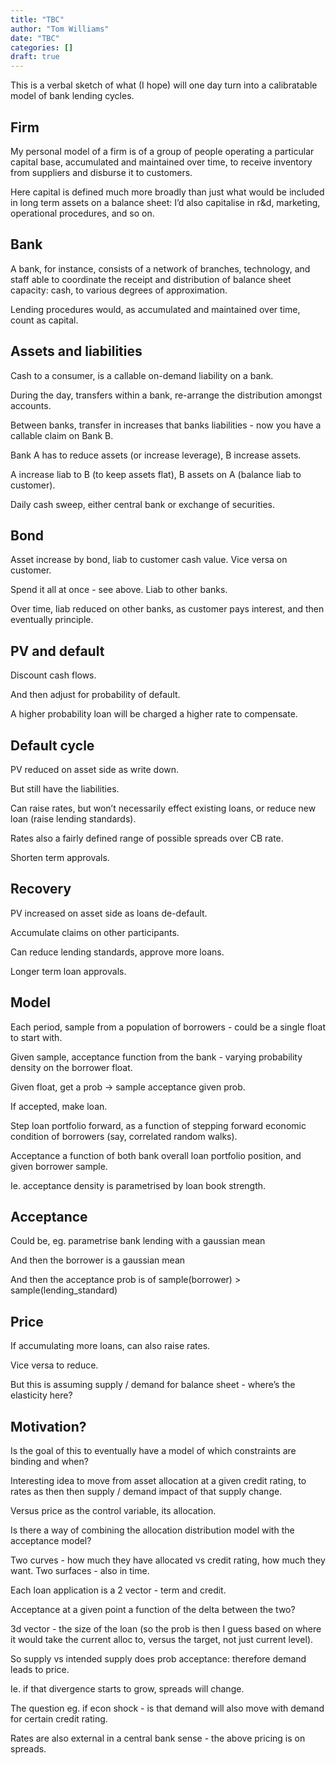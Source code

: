 ```yaml
---
title: "TBC"
author: "Tom Williams"
date: "TBC"
categories: []
draft: true
---
```


This is a verbal sketch of what (I hope) will one day turn into a calibratable model of bank lending cycles.

## Firm

My personal model of a firm is of a group of people operating a particular capital base, accumulated and maintained over time, to receive inventory from suppliers and disburse it to customers.

Here capital is defined much more broadly than just what would be included in long term assets on a balance sheet: I'd also capitalise in r&d, marketing, operational procedures, and so on.

## Bank

A bank, for instance, consists of a network of branches, technology, and staff able to coordinate the receipt and distribution of balance sheet capacity: cash, to various degrees of approximation.

Lending procedures would, as accumulated and maintained over time, count as capital.

## Assets and liabilities

Cash to a consumer, is a callable on-demand liability on a bank.

During the day, transfers within a bank, re-arrange the distribution amongst accounts.

Between banks, transfer in increases that banks liabilities - now you have a callable claim on Bank B.

Bank A has to reduce assets (or increase leverage), B increase assets.

A increase liab to B (to keep assets flat), B assets on A (balance liab to customer).

Daily cash sweep, either central bank or exchange of securities.

## Bond

Asset increase by bond, liab to customer cash value. Vice versa on customer.

Spend it all at once - see above. Liab to other banks.

Over time, liab reduced on other banks, as customer pays interest, and then eventually principle.

## PV and default

Discount cash flows.

And then adjust for probability of default.

A higher probability loan will be charged a higher rate to compensate.

## Default cycle

PV reduced on asset side as write down.

But still have the liabilities.

Can raise rates, but won't necessarily effect existing loans, or reduce new loan (raise lending standards).

Rates also a fairly defined range of possible spreads over CB rate.

Shorten term approvals.

## Recovery 

PV increased on asset side as loans de-default.

Accumulate claims on other participants.

Can reduce lending standards, approve more loans.

Longer term loan approvals.

## Model

Each period, sample from a population of borrowers - could be a single float to start with.

Given sample, acceptance function from the bank - varying probability density on the borrower float.

Given float, get a prob -> sample acceptance given prob.

If accepted, make loan.

Step loan portfolio forward, as a function of stepping forward economic condition of borrowers (say, correlated random walks).

Acceptance a function of both bank overall loan portfolio position, and given borrower sample.

Ie. acceptance density is parametrised by loan book strength.

## Acceptance

Could be, eg. parametrise bank lending with a gaussian mean

And then the borrower is a gaussian mean

And then the acceptance prob is of sample(borrower) > sample(lending_standard)

## Price

If accumulating more loans, can also raise rates.

Vice versa to reduce.

But this is assuming supply / demand for balance sheet - where's the elasticity here?

## Motivation?

Is the goal of this to eventually have a model of which constraints are binding and when?

Interesting idea to move from asset allocation at a given credit rating, to rates as then then supply / demand impact of that supply change.

Versus price as the control variable, its allocation.

Is there a way of combining the allocation distribution model with the acceptance model?

Two curves - how much they have allocated vs credit rating, how much they want. Two surfaces - also in time.

Each loan application is a 2 vector - term and credit.

Acceptance at a given point a function of the delta between the two?

3d vector - the size of the loan (so the prob is then I guess based on where it would take the current alloc to, versus the target, not just current level).

So supply vs intended supply does prob acceptance: therefore demand leads to price.

Ie. if that divergence starts to grow, spreads will change.

The question eg. if econ shock - is that demand will also move with demand for certain credit rating.

Rates are also external in a central bank sense - the above pricing is on spreads.